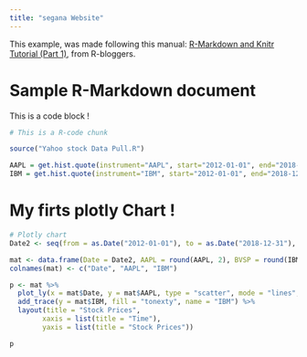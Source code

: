 ---
title: "segana Website"
---

This example, was made following this manual: [R-Markdown and Knitr Tutorial (Part 1)](https://www.r-bloggers.com/r-markdown-and-knitr-tutorial-part-1/}{Manual), from R-bloggers.

# Sample R-Markdown document

This is a code block !
```{r Code Block 1, results = "hide", message = FALSE}
# This is a R-code chunk

source("Yahoo stock Data Pull.R")

AAPL = get.hist.quote(instrument="AAPL", start="2012-01-01", end="2018-12-31", quote="AdjClose", provider="yahoo", origin="1970-01-01", compression="m", retclass="zoo")
IBM = get.hist.quote(instrument="IBM", start="2012-01-01", end="2018-12-31", quote="AdjClose", provider="yahoo", origin="1970-01-01", compression="m", retclass="zoo")

```

# My firts plotly Chart !

```{r Code Block 2, message=FALSE, warning=FALSE, fig.align="center"}
# Plotly chart
Date2 <- seq(from = as.Date("2012-01-01"), to = as.Date("2018-12-31"), by = "month")

mat <- data.frame(Date = Date2, AAPL = round(AAPL, 2), BVSP = round(IBM,2))
colnames(mat) <- c("Date", "AAPL", "IBM")

p <- mat %>%
  plot_ly(x = mat$Date, y = mat$AAPL, type = "scatter", mode = "lines", fill = "tozeroy", name = "Microsoft") %>%
  add_trace(y = mat$IBM, fill = "tonexty", name = "IBM") %>%
  layout(title = "Stock Prices",
        xaxis = list(title = "Time"),
        yaxis = list(title = "Stock Prices"))

p

```
